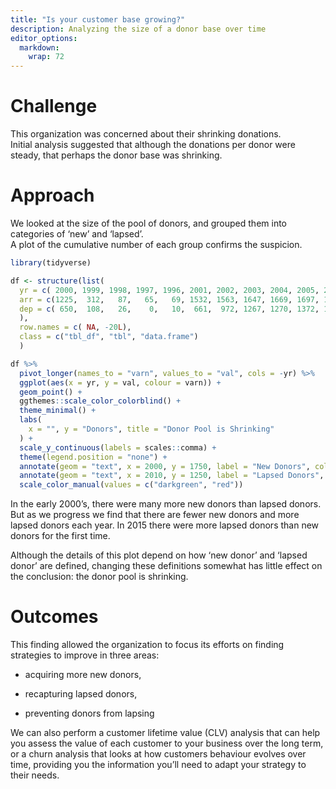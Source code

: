 ```yaml
---
title: "Is your customer base growing?"
description: Analyzing the size of a donor base over time
editor_options: 
  markdown: 
    wrap: 72
---
```


# Challenge

This organization was concerned about their shrinking donations.\
Initial analysis suggested that although the donations per donor were steady, that perhaps the donor base was shrinking.\

# Approach

We looked at the size of the pool of donors, and grouped them into categories of 'new' and 'lapsed'.\
A plot of the cumulative number of each group confirms the suspicion.

```r
library(tidyverse)

df <- structure(list(
  yr = c( 2000, 1999, 1998, 1997, 1996, 2001, 2002, 2003, 2004, 2005, 2006, 2007, 2008, 2009, 2010, 2011, 2012, 2013, 2014, 2015), 
  arr = c(1225,  312,   87,   65,   69, 1532, 1563, 1647, 1669, 1697, 1698, 1762, 1796, 1807, 1808, 1826, 1837, 1945, 1950, 1960), 
  dep = c( 650,  108,   26,    0,   10,  661,  972, 1267, 1270, 1372, 1384, 1492, 1537, 1630, 1638, 1685, 1748, 1788, 1836, 2021)
  ), 
  row.names = c( NA, -20L), 
  class = c("tbl_df", "tbl", "data.frame")
  )

df %>%
  pivot_longer(names_to = "varn", values_to = "val", cols = -yr) %>%
  ggplot(aes(x = yr, y = val, colour = varn)) +
  geom_point() +
  ggthemes::scale_color_colorblind() +
  theme_minimal() +
  labs(
    x = "", y = "Donors", title = "Donor Pool is Shrinking"
  ) +
  scale_y_continuous(labels = scales::comma) +
  theme(legend.position = "none") +
  annotate(geom = "text", x = 2000, y = 1750, label = "New Donors", colour = "darkgreen") +
  annotate(geom = "text", x = 2010, y = 1250, label = "Lapsed Donors", colour = "red") +
  scale_color_manual(values = c("darkgreen", "red"))
```

In the early 2000's, there were many more new donors than lapsed donors. But as we progress we find that there are fewer new donors and more lapsed donors each year. In 2015 there were more lapsed donors than new donors for the first time.

Although the details of this plot depend on how 'new donor' and 'lapsed donor' are defined, changing these definitions somewhat has little effect on the conclusion: the donor pool is shrinking.



# Outcomes

This finding allowed the organization to focus its efforts on finding strategies to improve in three areas:

-   acquiring more new donors,

-   recapturing lapsed donors,

-   preventing donors from lapsing

We can also perform a customer lifetime value (CLV) analysis that can help you assess the value of each customer to your business over the long term, or a churn analysis that looks at how customers behaviour evolves over time, providing you the information you'll need to adapt your strategy to their needs.

